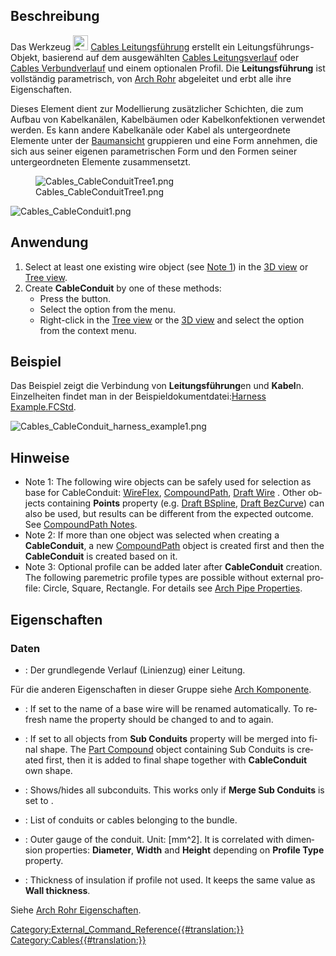 <languages/>

{{Docnav/de
|[[Cables_Cable/de|Leitung]]
|[[Cables_CableBox/de|Installationsdose]]
|[[Cables_Workbench/de|Cables]]
|IconL=Cables_Cable.svg
|IconR=Cables_CableBox.svg
|IconC=Cables_workbench_icon.svg
}}

{{GuiCommand/de
|Name=Cables CableConduit
|Name/de=Cables CableConduit
|MenuLocation=Leitungselemente → Leitungsführung
|Workbenches=[[Cables_Workbench/de|Cables]]
|Shortcut={{KEY|C}} {{KEY|D}}
|Version=0.2.0
|SeeAlso=[[Cables_WireFlex/de|Cables Leitungsverlauf]]
}}

<span id="Description"></span>
==Beschreibung==

Das Werkzeug [[Image:Cables_CableConduit.svg|24px]] [[Cables_CableConduit/de|Cables Leitungsführung]] erstellt ein Leitungsführungs-Objekt, basierend auf dem ausgewählten [[Cables_WireFlex/de|Cables Leitungsverlauf]]
oder [[Cables_CompoundPath/de|Cables Verbundverlauf]] und einem optionalen Profil. Die '''Leitungsführung''' ist vollständig parametrisch, von [[Arch_Pipe/de|Arch Rohr]] abgeleitet und erbt alle ihre Eigenschaften.

Dieses Element dient zur Modellierung zusätzlicher Schichten, die zum Aufbau von Kabelkanälen, Kabelbäumen oder Kabelkonfektionen verwendet werden. Es kann andere Kabelkanäle oder Kabel als untergeordnete Elemente unter der [[Tree_view/de|Baumansicht]] gruppieren und eine Form annehmen, die sich aus seiner eigenen parametrischen Form und den Formen seiner untergeordneten Elemente zusammensetzt.

[[File:Cables_CableConduitTree1.png]]


[[File:Cables_CableConduit1.png]]
{{Caption|Zwei Sätze Leitungsführungen (MC1, MC2):<br/>Die Leitungsführung MC1 umfasst zwei weitere Leitungsführungen C1, C2 und das Kabel CB1.<br/>Die Leitungsführung MC2 umfasst den Leitungsführung C3 und das Kabel CB2.}}

<span id="Usage"></span>
==Anwendung==

<div lang="en" dir="ltr" class="mw-content-ltr">
# Select at least one existing wire object (see [[#Notes|Note 1]]) in the [[3D_view|3D view]] or [[Tree_view|Tree view]].
# Create '''CableConduit''' by one of these methods:
#* Press the {{Button|[[File:Cables_CableConduit.svg|16px]] [[Cables_CableConduit|CableConduit]]}} button.
#* Select the {{MenuCommand|Cables → [[File:Cables_CableConduit.svg|16px]] CableConduit}} option from the menu.
#* Right-click in the [[Tree_view|Tree view]] or the [[3D_view|3D view]] and select the  {{MenuCommand|Cables → [[File:Cables_CableConduit.svg|16px]] CableConduit}} option from the context menu.
</div>

<span id="Example"></span>
==Beispiel==

Das Beispiel zeigt die Verbindung von '''Leitungsführung'''en und '''Kabel'''n. Einzelheiten findet man in der Beispieldokumentdatei:[https://github.com/sargo-devel/Cables/blob/master/examples/Harness%20examples/Harness%20Example.FCStd Harness Example.FCStd].

[[File:Cables_CableConduit_harness_example1.png]]
{{Caption|Beispiel für die Verwendung von Leitungsführung}}

<span id="Notes"></span>
==Hinweise==

<div lang="en" dir="ltr" class="mw-content-ltr">
* Note 1: The following wire objects can be safely used for selection as base for CableConduit: [[Cables_WireFlex|WireFlex]], [[Cables_CompoundPath|CompoundPath]], [[Draft_Wire|Draft Wire]] . Other objects containing '''Points''' property (e.g. [[Draft_BSpline|Draft BSpline]], [[Draft_BezCurve|Draft BezCurve]]) can also be used, but results can be different from the expected outcome. See [[Cables_CompoundPath#Notes|CompoundPath Notes]].
* Note 2: If more than one object was selected when creating a '''CableConduit''', a new [[Cables_CompoundPath|CompoundPath]] object is created first and then the '''CableConduit''' is created based on it.
* Note 3: Optional profile can be added later after '''CableConduit''' creation. The following paremetric profile types are possible without external profile: Circle, Square, Rectangle. For details see [[Arch_Pipe#Properties|Arch Pipe Properties]].
</div>

<span id="Properties"></span>
==Eigenschaften==

<span id="Data"></span>
===Daten===

{{TitleProperty|Component}}

* {{PropertyData/de|Base|Link}}: Der grundlegende Verlauf (Linienzug) einer Leitung.

Für die anderen Eigenschaften in dieser Gruppe siehe [[Arch_Component/de#Eigenschaften|Arch Komponente]].

{{TitleProperty|Conduit}}

<div lang="en" dir="ltr" class="mw-content-ltr">
* {{PropertyData|Auto Label Base|Bool}}: If set to {{Value|true}} the name of a base wire will be renamed automatically. To refresh name the property should be changed to {{Value|false}} and to {{Value|true}} again.
* {{PropertyData|Merge Sub Conduits|Bool}}: If set to {{Value|true}} all objects from '''Sub Conduits''' property will be merged into final shape. The [[Part_Compound|Part Compound]] object containing Sub Conduits is created first, then it is added to final shape together with '''CableConduit''' own shape.
* {{PropertyData|Show Sub Conduits|Bool}}: Shows/hides all subconduits. This works only if '''Merge Sub Conduits''' is set to {{Value|true}}.
* {{PropertyData|Sub Conduits|Link List}}: List of conduits or cables belonging to the bundle.
</div>

{{TitleProperty|Conduit Dimensions}}

<div lang="en" dir="ltr" class="mw-content-ltr">
* {{PropertyData|Gauge|Float}}: Outer gauge of the conduit. Unit: [mm^2]. It is correlated with dimension properties: '''Diameter''', '''Width''' and '''Height''' depending on '''Profile Type''' property.
* {{PropertyData|Insulation Thickness|Length}}: Thickness of insulation if profile not used. It keeps the same value as '''Wall thickness'''.
</div>

{{TitleProperty|Pipe}}

Siehe [[Arch_Pipe/de#Eigenschaften|Arch Rohr Eigenschaften]].


{{Docnav/de
|[[Cables_Cable/de|Leitung]]
|[[Cables_CableBox/de|Installationsdose]]
|[[Cables_Workbench/de|Cables]]
|IconL=Cables_Cable.svg
|IconR=Cables_CableBox.svg
|IconC=Cables_workbench_icon.svg
}}

[[Category:External_Command_Reference{{#translation:}}]]
[[Category:Cables{{#translation:}}]]